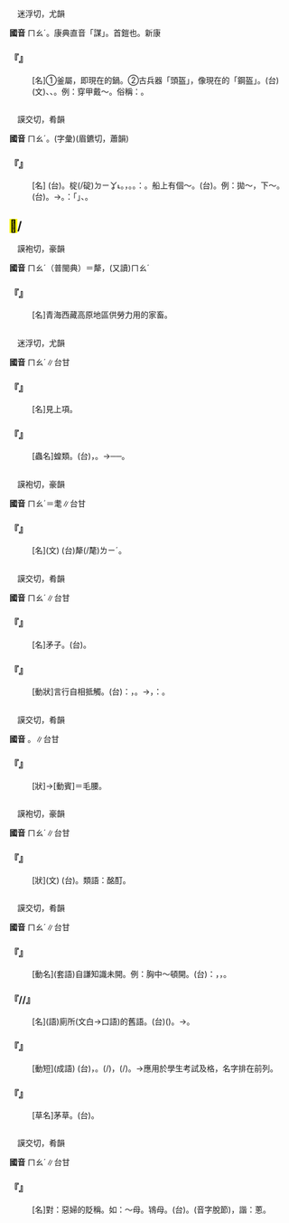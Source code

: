 
=={{ruby|鍪|ㄇㄠˊ}}==

　迷浮切，尤韻

'''國音''' <rt>ㄇㄠˊ</rt>{{ruby|。|ㄇㄡˊ}}。康典直音「謀」。首鎧也。新康

    

==='''『{{ruby|鍪|ㄇㄠˊ}}』'''===
: [名]①釜屬，即現在的鍋。②古兵器「頭盔」，像現在的「鋼盔」。(台)(文){{ruby|鐵|ㄊㄧㆷ}}{{ruby|鼎|ㄉㄧㆩˋ}}{{ruby|形|ㄏㄧㄥˊ}}{{ruby|丌|ㄗㄨㄥ}}{{ruby|戰|ㄐㄧㄢ˪}}{{ruby|帽|ㆠㄜ˫}}、{{ruby|頭|ㄊㄠˊ}}{{ruby|盔|ㄎㄨㆤ}}、{{ruby|頭|ㄊㄠˊ}}{{ruby|鍪|ㄇㄠˊ}}。例：穿甲戴～。俗稱：{{ruby|戴|ㄉㄧ˪}}{{ruby|鐵|ㄊㄧㆷ}}{{ruby|帽|ㆠㄜ˫}}。
    

=={{ruby|錨|ㄇㄠˊ}}==

　謨交切，肴韻

'''國音''' <rt>ㄇㄠˊ</rt>。{{ruby|←|ㄇㄧㄠˊ}}(字彙)(眉鑣切，蕭韻)

    

==='''『{{ruby|錨|ㄇㄠˇ}}』'''===
: [名] (台){{ruby|停|ㄊㄧㄥˊ}}{{ruby|船|ㄗㄨㄣˊ}}{{ruby|用|ㄧㆲ˫}}{{ruby|具|ㄍㄨ˫}}。椗(/碇)<rt>ㄉㄧㆩ˪</rt>{{ruby|/|ㄉㄧㆩ˫}}。{{ruby|鐵|ㄊㄧㆷ}}{{ruby|製|ㄗㆤ˪}}，{{ruby|形|ㄏㄧㄥˊ}}{{ruby|像|ㄑㄧㆧ˫}}{{ruby|/|ㄑㄧㆫ˫}}{{ruby|爪|ㄌㄧㄠˋ}}{{ruby|/|ㆢㄧㄠˋ}}。{{ruby|拋|ㄆㄚ}}{{ruby|入|ㆢㄧㆴ ͘}}{{ruby|/|ㄌㄧㆴ ͘}}{{ruby|水|ㄗㄨㄧˋ}}{{ruby|中|ㄉㄧㆲ}}{{ruby|或|ㄧㄚㆷ ͘}}{{ruby|岸|ㄏㄨㆩ˫}}{{ruby|頂|ㄉㄧㄥˋ}}{{ruby|使|ㄙㄨˋ}}{{ruby|船|ㄗㄨㄣˊ}}{{ruby|穩|ㄨㄣˋ}}{{ruby|定|ㄉㄧㄥ˫}}{{ruby|/|ㄉㄧㆩ˫}}。{{ruby|今|ㄍㄧㆬ}}{{ruby|叫|ㄍㄧㄜ˪}}：{{ruby|碇|ㄉㄧㆩ˫}}。船上有個～。(台){{ruby|船|ㄗㄨㄣˊ}}{{ruby|頂|ㄉㄧㄥˋ}}{{ruby|有|ㄨ˫}}{{ruby|一|ㄐㄧㆵ ͘}}{{ruby|枝|ㄍㄧ}}{{ruby|碇|ㄉㄧㆩ˫}}。例：拋～，下～。(台){{ruby|拋|ㄆㄚ}}{{ruby|碇|ㄉㄧㆩ˫}}。→{{ruby|停|ㄊㄧㄥˊ}}{{ruby|船|ㄗㄨㄣˊ}}。{{ruby|按|ㄢ˪}}：{{ruby|國|ㄍㆦㆶ}}{{ruby|語|ㆣㄧˋ}}{{ruby|/|ㆣㄨˋ}}{{ruby|丌|ㆤ}}「{{ruby|拋|ㄆㄠ}}{{ruby|錨|ㄇㄠˊ}}」{{ruby|轉|ㄗㄨㄢˋ}}{{ruby|指|ㄐㄧˋ}}{{ruby|船|ㄗㄨㄣˊ}}、{{ruby|車|ㄑㄧㄚ}}{{ruby|機|ㄍㄧ}}{{ruby|/|ㄍㆤ}}{{ruby|/|ㄍㄨㆤ}}{{ruby|器|ㄎㄧ˪}}{{ruby|故|ㄍㆦ˪}}{{ruby|障|ㄐㄧㆲ˪}}{{ruby|駛|ㄙㄞˋ}}{{ruby|<mark>&#xffa45;</mark>|ㆠㆤ˫}}{{ruby|/|ㆠㄨㆤ˫}}{{ruby|行|ㄍㄧㆩˊ}}。
    

==<mark>&#xffc47;</mark>/{{ruby|氂|ㄇㄠˊ}}==

　謨袍切，豪韻

'''國音''' <rt>ㄇㄠˊ</rt>（普閩典）{{ruby|。|ㄌㄧˊ}}＝犛，(又讀)<rt>ㄇㄠˊ</rt>

    

==='''『{{ruby|<mark>&#xffc47;</mark>|ㄇㄠˊ}}{{ruby|牛|ㄋㄧㄡˊ}}』'''===
: [名]青海西藏高原地區供勞力用的家畜。
    

=={{ruby|蟊|ㄇㄠˊ}}==

　迷浮切，尤韻

'''國音''' <rt>ㄇㄠˊ</rt>∥台甘

    

==='''『{{ruby|蟊|ㄇㄠˊ}}{{ruby|賊|ㄗㄟˊ}}』'''===
: [名]見上項。
    

==='''『{{ruby|蟊|ㄇㄠˊ}}』'''===
: [蟲名]蝗類。(台){{ruby|專|ㄗㄨㄢ}}{{ruby|食|ㄐㄧㄚㆷ ͘}}{{ruby|稻|ㄉㄧㄨ˫}}{{ruby|仔|ㄚ}}{{ruby|根|ㄍㄨㄣ}}{{ruby|/|ㄍㄧㄣ}}，{{ruby|是|ㄒㄧ˫}}{{ruby|害|ㄏㄞ˫}}{{ruby|蟲|ㄊㄧㆲˊ}}。→{{ruby|轉|ㄗㄨㄢˋ}}{{ruby|指|ㄐㄧˋ}}{{ruby|危|ㆣㄨㄧˊ}}{{ruby|害|ㄏㄞ˫}}{{ruby|國|ㄍㆦㆶ}}{{ruby|家|ㄍㄚ}}{{ruby|人|ㆢㄧㄣˊ}}{{ruby|/|ㄌㄧㄣˊ}}{{ruby|民|ㆠㄧㄣˊ}}{{ruby|丌|ㆤ}}{{ruby|人|ㄌㄤˊ}}──{{ruby|蟊|ㆠㆦˊ}}{{ruby|賊|ㄘㄚㆵ ͘}}。
    

=={{ruby|旄|ㄇㄠˊ}}==

　謨袍切，豪韻

'''國音''' <rt>ㄇㄠˊ</rt>{{ruby|。|ㄇㄠˋ}}＝耄∥台甘

    

==='''『{{ruby|旄|ㄇㄠˊ}}』'''===
: [名](文) (台){{ruby|古|ㄍㆦˋ}}{{ruby|早|ㄗㄚˋ}}{{ruby|用|ㄧㆲ˫}}犛(/氂)<rt>ㄌㄧˊ</rt>{{ruby|牛|ㆣㄨˊ}}{{ruby|尾|ㆠㆤˋ}}{{ruby|/|ㆠㄨㆤˋ}}{{ruby|做|ㄗㄨㆤ˪}}{{ruby|/|ㄗㄜ˪}}{{ruby|丌|ㆤ}}{{ruby|一|ㄐㄧㆵ ͘}}{{ruby|種|ㄐㄧㆲˋ}}{{ruby|旗|ㄍㄧˊ}}{{ruby|仔|ㄚ}}。
    

=={{ruby|矛|ㄇㄠˊ}}==

　謨交切，肴韻{{ruby|＝|ㄅㄠˊ}}

'''國音''' <rt>ㄇㄠˊ</rt>∥台甘

    

==='''『{{ruby|矛|ㄇㄠˊ}}』'''===
: [名]矛子。(台){{ruby|古|ㄍㆦˋ}}{{ruby|早|ㄗㄚˋ}}{{ruby|丌|ㄗㄨㄥ}}{{ruby|一|ㄐㄧㆵ ͘}}{{ruby|種|ㄐㄧㆲˋ}}{{ruby|帶|ㄉㄞ˪}}{{ruby|尖|ㄐㄧㆰ}}{{ruby|尾|ㆠㆤˋ}}{{ruby|/|ㆠㄨㆤˋ}}{{ruby|鐵|ㄊㄧㆷ}}{{ruby|做|ㄗㄨㆤ˪}}{{ruby|/|ㄗㄜ˪}}{{ruby|丌|ㆤ}}{{ruby|武|ㆠㄨˋ}}{{ruby|器|ㄎㄧ˪}}。
    

==='''『{{ruby|矛|ㄇㄠˊ}}{{ruby|盾|ㄉㄨㄣˋ}}』'''===
: [動狀]言行自相抵觸。(台){{ruby|賣|ㆠㄨㆤ˫}}{{ruby|/|ㆠㆤ˫}}{{ruby|矛|ㄇㄠˊ}}{{ruby|及|ㄍㄚㆴ ͘}}{{ruby|楯|ㄉㄨㄣˋ}}{{ruby|丌|ㆤ}}{{ruby|人|ㄌㄤˊ}}{{ruby|講|ㄍㆲˋ}}{{ruby|→|ㄍㆲ}}：{{ruby|矛|ㄇㄠˊ}}{{ruby|利|ㄌㄞ˫}}{{ruby|逐|ㄉㄚㆶ ͘}}{{ruby|項|ㄏㄤ˫}}{{ruby|攏|ㄌㆲˋ}}{{ruby|突|ㄉㄨㆷ ͘}}{{ruby|通|ㄊㄤ˪}}{{ruby|過|ㄍㆤ˪}}{{ruby|/|ㄍㄨㆤ˪}}，{{ruby|楯|ㄉㄨㄣˋ}}{{ruby|勇|ㄧㆲˋ}}{{ruby|無|ㆠㄜˊ}}{{ruby|物|ㄇㆭㆷ ͘}}{{ruby|/|ㄇㄧㆷ ͘}}{{ruby|突|ㄉㄨㆷ ͘}}{{ruby|會|ㄨㆤ˫}}{{ruby|/|ㆤ˫}}{{ruby|過|ㄍㆤ˪}}{{ruby|/|ㄍㄨㆤ˪}}。→{{ruby|前|ㄐㄧㄢˊ}}{{ruby|言|ㆣㄧㄢˊ}}{{ruby|不|ㄅㄨㆵ}}{{ruby|對|ㄉㄨㄧ˪}}{{ruby|後|ㄏㆦ˫}}{{ruby|語|ㆣㄧˋ}}{{ruby|/|ㆣㄨˋ}}，{{ruby|比|ㄅㄧˋ}}{{ruby|喻|ㆡㄨ˫}}{{ruby|/|ㄌㄨ˫}}：{{ruby|行|ㄏㄧㄥˊ}}{{ruby|動|ㄉㆲ˫}}{{ruby|去|ㄎㄧ˪}}{{ruby|去|ㄎㄧ˪}}{{ruby|倒|ㄉㄜ˪}}{{ruby|倒|ㄉㄜ˪}}。
    

=={{ruby|貓|ㄇㄠˊ}}==

　謨交切，肴韻

'''國音''' {{ruby|(文)|ㄇㄠˊ}}。{{ruby|(語)|ㄇㄠ}}∥台甘

    

==='''『{{ruby|貓|ㄇㄠˊ}}{{ruby|腰|ㄧㄠ}}』'''===
: [狀]→[動賓]＝毛腰。
    

=={{ruby|酕|ㄇㄠˊ}}==

　謨袍切，豪韻

'''國音''' <rt>ㄇㄠˊ</rt>∥台甘

    

==='''『{{ruby|酕|ㄇㄠˊ}}{{ruby|醄|ㄊㄠˊ}}』'''===
: [狀](文) (台){{ruby|食|ㄐㄧㄚㆷ ͘}}{{ruby|酒|ㄐㄧㄨˋ}}{{ruby|誠|ㄐㄧㆩˊ}}{{ruby|大|ㄉㄨㄚ˫}}{{ruby|醉|ㄗㄨㄧ˪}}{{ruby|丌|ㆤ}}{{ruby|款|ㄎㄨㄢˋ}}。類語：酩酊。
    

=={{ruby|茅|ㄇㄠˊ}}==

　謨交切，肴韻

'''國音''' <rt>ㄇㄠˊ</rt>∥台甘

    

==='''『{{ruby|茅|ㄇㄠˊ}}{{ruby|塞|ㄙㄜˋ}}』'''===
: [動名](套語)自謙知識未開。例：胸中～頓開。(台){{ruby|是|ㄒㄧ˫}}{{ruby|講|ㄍㆲˋ}}{{ruby|→|ㄍㆲ}}：{{ruby|聽|ㄊㄧㆩ}}{{ruby|著|ㄉㄧㄜㆷ ͘}}{{ruby|汝|ㄌㄧˋ}}{{ruby|丌|ㄗㄨㄥ}}{{ruby|話|ㄨㆤ˫}}，{{ruby|付|ㄏㆦ˫}}{{ruby|我|ㆣㄨㄚˋ}}{{ruby|胸|ㄏㄧㄥ}}{{ruby|腹|ㄅㄚㆶ}}{{ruby|內|ㄌㄞ˫}}{{ruby|突|ㄉㄨㆵ ͘}}{{ruby|然|ㆢㄧㄢˊ}}{{ruby|/|ㄌㄧㄢˊ}}{{ruby|開|ㄎㄨㄧ}}{{ruby|闊|ㄎㄨㄚㆷ}}，{{ruby|明|ㆠㄧㄥˊ}}{{ruby|朗|ㄌㆲˋ}}{{ruby|起|·ㄎㄧˋ}}{{ruby|來|·ㄌㄞˊ}}。
    

==='''『{{ruby|茅|ㄇㄠˊ}}{{ruby|房|ㄈㄤˊ}}/{{ruby|茅|ㄇㄠˊ}}{{ruby|司|ㄙ}}/{{ruby|茅|ㄇㄠˊ}}{{ruby|廁|ㄘㄜˋ}}{{ruby|→|ㄙㄨˋ}}』'''===
: [名](語)廁所(文白→口語)的舊語。(台){{ruby|礐|ㄏㄚㆶ ͘}}({{ruby|屎|ㄙㄞˋ}}{{ruby|礐|ㄏㄚㆶ ͘}})。→{{ruby|便|ㄅㄧㄢ˫}}{{ruby|所|ㄙㆦˋ}}。
    

==='''『{{ruby|名|ㄇㄧㄥˊ}}{{ruby|列|ㄌㄧㄝˋ}}{{ruby|前|ㄑㄧㄢˊ}}{{ruby|茅|ㄇㄠˊ}}』'''===
: [動短](成語) (台){{ruby|茅|ㄇㄠˊ}}，{{ruby|古|ㄍㆦˋ}}{{ruby|早|ㄗㄚˋ}}{{ruby|用|ㄧㆲ˫}}{{ruby|/|ㄧㄥ˫}}{{ruby|做|ㄗㄨㆤ˪}}{{ruby|/|ㄗㄜ˪}}{{ruby|代|ㄉㄞ˫}}{{ruby|替|ㄊㄨㆤ˪}}{{ruby|/|ㄊㆤ˪}}{{ruby|旗|ㄍㄧˊ}}{{ruby|仔|ㄚ}}。{{ruby|舉|ㄍㄧㄚㆷ ͘}}{{ruby|棋|ㄍㄧˊ}}{{ruby|做|ㄗㄨㆤ˪}}{{ruby|/|ㄗㄜ˪}}{{ruby|先|ㄒㄧㄢ}}{{ruby|鋒|ㄏㆲ}}(/{{ruby|頭|ㄊㄠˊ}}{{ruby|前|ㄐㄧㄥˊ}})，{{ruby|著|ㄉㄧㄜㆷ}}(/{{ruby|都|ㄉㄜ˫}}){{ruby|是|ㄒㄧ˫}}{{ruby|前|ㄐㄧㄢˊ}}{{ruby|茅|ㄇㄠˊ}}{{ruby|丌|ㆤ}}{{ruby|原|ㆣㄨㄢˊ}}{{ruby|義|ㆣㄧ˫}}。→應用於學生考試及格，名字排在前列。
    

==='''『{{ruby|茅|ㄇㄠˊ}}』'''===
: [草名]茅草。(台){{ruby|茅|ㄏㆬˊ}}{{ruby|仔|ㄗㄨㄟˇ}}{{ruby|草|ㄘㄠˋ}}。
    

=={{ruby|媌|ㄇㄠˊ}}==

　謨交切，肴韻

'''國音''' <rt>ㄇㄠˊ</rt>∥台甘

    

==='''『{{ruby|媌|ㄇㄠˊ}}』'''===
: [名]對：惡婦的貶稱。如：～母。鴇母。(台){{ruby|老|ㄌㄠ˫}}{{ruby|娼|ㄘㄤ}}。(音字脫節)，諧：蔥。
    
